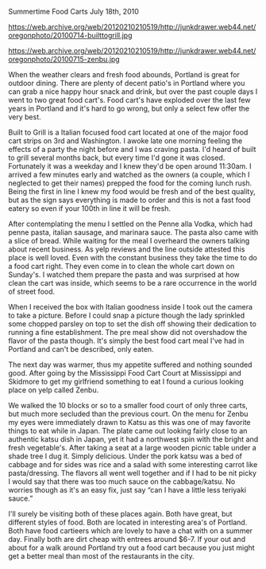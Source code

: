 Summertime Food Carts
July 18th, 2010

https://web.archive.org/web/20120210210519/http://junkdrawer.web44.net/oregonphoto/20100714-builttogrill.jpg

https://web.archive.org/web/20120210210519/http://junkdrawer.web44.net/oregonphoto/20100715-zenbu.jpg

When the weather clears and fresh food abounds, Portland is great for outdoor dining. There are plenty of decent patio's in Portland where you can grab a nice happy hour snack and drink, but over the past couple days I went to two great food cart's. Food cart's have exploded over the last few years in Portland and it's hard to go wrong, but only a  select few offer the very best.

Built to Grill is a Italian focused food cart located at one of the major food cart strips on 3rd and Washington. I awoke late one morning feeling the effects of a party the night before and I was craving pasta. I'd heard of built to grill several months back, but every time I'd gone it was closed. Fortunately it was a weekday and I knew they'd be open around 11:30am. I arrived a few minutes early and watched as the owners (a couple, which I neglected to get their names) prepped the food for the coming lunch rush. Being the first in line I knew my food would be fresh and of the best quality, but as the sign says everything is made to order and this is not a fast food eatery so even if your 100th in line it will be fresh.

After contemplating the menu I settled on the Penne alla Vodka, which had penne pasta, italian sausage, and marinara sauce. The pasta also came with a slice of bread. While waiting for the meal I overheard the owners talking about recent business.  As yelp reviews and the line outside attested this place is well loved. Even with the constant business they take the time to do a food cart right. They even come in to clean the whole cart down on Sunday's. I watched them prepare the pasta and was surprised at how clean the cart was inside, which seems to be a rare occurrence in the world of street food.

When I received the box with Italian goodness inside I took out the camera to take a picture. Before I could snap a picture though the lady sprinkled some chopped parsley on top to set the dish off showing their dedication to running a fine establishment. The pre meal show did not overshadow the flavor of the pasta though. It's simply the best food cart meal I've had in Portland and can't be described, only eaten.

The next day was warmer, thus my appetite suffered and nothing sounded good. After going by the Mississippi Food Cart Court at Mississippi and Skidmore to get my girlfriend something to eat I found a curious looking place on yelp called Zenbu.

We walked the 10 blocks or so to a smaller food court of only three carts, but much more secluded than the previous court. On the menu for Zenbu my eyes were immediately drawn to Katsu as this was one of may favorite things to eat while in Japan. The plate came out looking fairly close to an authentic katsu dish in Japan, yet it had a northwest spin with the bright and fresh vegetable's. After taking a seat at a large wooden picnic table under a shade tree I dug it. Simply delicious. Under the pork katsu was a bed of cabbage and for sides was rice and a salad with some interesting carrot like pasta/dressing. The flavors all went well together and if I had to be nit picky I would say that there was too much sauce on the cabbage/katsu. No worries though as it's an easy fix, just say “can I have a little less teriyaki sauce.”

I'll surely be visiting both of these places again. Both have great, but different styles of food. Both are located in interesting area's of Portland. Both have food cartieers which are lovely to have a chat with on a summer day. Finally both are dirt cheap with entrees around $6-7. If your out and about for a walk around Portland try out a food cart because you just might get a better meal than most of the restaurants in the city.
